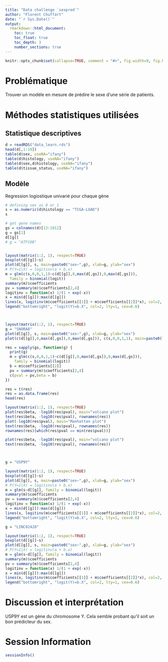 ```yaml
---
title: "Data challenge `sexpred`"
author: "Florent Chuffart"
date: "`r Sys.Date()`"
output: 
  rmarkdown::html_document:
    toc: true
    toc_float: true
    toc_depth: 3
    number_sections: true
---
```



```r
knitr::opts_chunk$set(collapse=TRUE, comment = "#>", fig.width=9, fig.height=6, eval=TRUE, echo=TRUE, results="hide")
```

# Problématique

Trouver un modèle en mesure de prédire le sexe d’une série de patients.


# Méthodes statistiques utilisées

## Statistique descriptives


```r
d = readRDS("data_learn.rds")
head(d[,1:19])
table(d$sex, useNA="ifany")
table(d$histology, useNA="ifany")
table(d$sex,d$histology, useNA="ifany")
table(d$tissue_status, useNA="ifany")

```

## Modèle

Regression logiostique univarié pour chaque gène

```r
# defining sex as 0 or 1 
s = as.numeric(d$histology == "TCGA-LUAD")
s

# get gene names
gs = colnames(d)[13:1012]
g = gs[1]
d[[g]]
# g = "ATP10B"


layout(matrix(1:2, 1), respect=TRUE)
boxplot(d[[g]]~s)
plot(d[[g]], s, main=paste0("sex~",g), xlab=g, ylab="sex")
# P(Y=1|X) = logitinv(a + b.x)
m = glm(c(s,0,0,1,1)~c(d[[g]],0,max(d[,gs]),0,max(d[,gs])), 
  family = binomial(logit))
summary(m)$coefficients
pv = summary(m)$coefficients[2,4]
logitinv = function(x) 1/(1 + exp(-x))
x = min(d[[g]]):max(d[[g]])
lines(x, logitinv(m$coefficients[[1]] + m$coefficients[[2]]*x), col=2, lwd=2)
legend("bottomright", "logit(Y)=b.X", col=2, lty=1, cex=0.6)



layout(matrix(1:2, 1), respect=TRUE)
g = "SNORA8"
plot(d[[g]], s, main=paste0("sex~",g), xlab=g, ylab="sex")
plot(c(d[[g]],0,max(d[,gs]),0,max(d[,gs])), c(s,0,0,1,1), main=paste0("sex~",g), xlab=g, ylab="sex")

res = sapply(gs, function(g) {
  print(g)
  m = glm(c(s,0,0,1,1)~c(d[[g]],0,max(d[,gs]),0,max(d[,gs])), 
    family = binomial(logit))
  b = m$coefficients[[2]]
  pv = summary(m)$coefficients[2,4]
  c(pval = pv,beta = b)
})

res = t(res)
res = as.data.frame(res)
head(res)

layout(matrix(1:2, 1), respect=TRUE)
plot(res$beta, -log10(res$pval), main="volcano plot")
text(res$beta, -log10(res$pval), rownames(res))
plot(-log10(res$pval), main="Manhattan plot")
text(res$beta, -log10(res$pval), rownames(res))
rownames(res)[which(res$pval == min(res$pval))]

plot(res$beta, -log10(res$pval), main="volcano plot")
text(res$beta, -log10(res$pval), rownames(res))



g = "USP9Y"

layout(matrix(1:2, 1), respect=TRUE)
boxplot(d[[g]]~s)
plot(d[[g]], s, main=paste0("sex~",g), xlab=g, ylab="sex")
# P(Y=1|X) = logitinv(a + b.x)
m = glm(s~d[[g]], family = binomial(logit))
summary(m)$coefficients
pv = summary(m)$coefficients[2,4]
logitinv = function(x) 1/(1 + exp(-x))
x = min(d[[g]]):max(d[[g]])
lines(x, logitinv(m$coefficients[[1]] + m$coefficients[[2]]*x), col=2, lwd=2)
legend("bottomright", "logit(Y)=b.X", col=2, lty=1, cex=0.6)

g = "LINC02428"

layout(matrix(1:2, 1), respect=TRUE)
boxplot(d[[g]]~s)
plot(d[[g]], s, main=paste0("sex~",g), xlab=g, ylab="sex")
# P(Y=1|X) = logitinv(a + b.x)
m = glm(s~d[[g]], family = binomial(logit))
summary(m)$coefficients
pv = summary(m)$coefficients[2,4]
logitinv = function(x) 1/(1 + exp(-x))
x = min(d[[g]]):max(d[[g]])
lines(x, logitinv(m$coefficients[[1]] + m$coefficients[[2]]*x), col=2, lwd=2)
legend("bottomright", "logit(Y)=b.X", col=2, lty=1, cex=0.6)

```



# Discussion et interprétation

USP9Y est un gène du chromosome Y. Cela semble probant qu’il soit un bon prédicteur du sex.



# Session Information

```r
sessionInfo()
```










